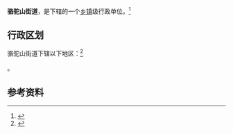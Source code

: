 {{中国乡级行政区|32/03/03/004/000}}

'''骆驼山街道'''，是{{PRC admin/fullname|32/03/03/004/000|3}}下辖的一个[[乡镇|乡镇]]级行政单位。<ref>{{PRC admin/ref sgc|{{PRC admin/parent|32/03/03/004/000}}}}</ref>

== 行政区划 ==

骆驼山街道下辖以下地区：<ref>{{PRC admin/ref sgc|32/03/03/004/000}}</ref>

{{PRC admin/children|32/03/03/004/000}}。

== 参考资料 ==

{{reflist}}

{{行政区划小作品}}
{{PRC admin/navcat|32/03/03/004/000}}